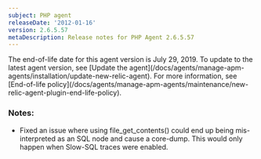 ```yaml
---
subject: PHP agent
releaseDate: '2012-01-16'
version: 2.6.5.57
metaDescription: Release notes for PHP Agent 2.6.5.57
---
```


<Callout variant="important">
  The end-of-life date for this agent version is July 29, 2019. To update to the latest agent version, see [Update the agent](/docs/agents/manage-apm-agents/installation/update-new-relic-agent). For more information, see [End-of-life policy](/docs/agents/manage-apm-agents/maintenance/new-relic-agent-plugin-end-life-policy).
</Callout>

### Notes:

* Fixed an issue where using file_get_contents() could end up being mis-interpreted as an SQL node and cause a core-dump. This would only happen when Slow-SQL traces were enabled.
